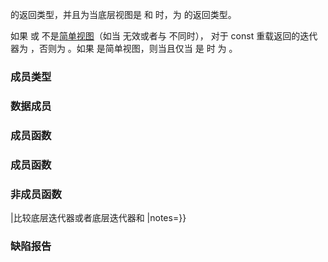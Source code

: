 {{cpp/ranges/title|{{petty|lazy_split_view&lt;V, Pattern&gt;::}}''outer_iterator''}}
{{cpp/ranges/lazy_split_view/navbar}}
{{dcla|anchor=no|since=c++20|expos=yes|
template&lt; bool Const &gt;
struct /*outer_iterator*/;
}}

{{rlpt|begin|lazy_split_view::begin}} 的返回类型，并且为当底层视图是 {{lconcept|common_range}} 和 {{lconcept|forward_range}} 时，为 {{rlpt|end|lazy_split_view::end}} 的返回类型。

如果 {{tt|V}} 或 {{tt|Pattern}} 不是[[cpp/ranges#辅助概念|简单视图]]（如当 {{c/core|ranges::iterator_t&lt;const V&gt;}} 无效或者与 {{c/core|ranges::iterator_t&lt;V&gt;}} 不同时），{{tt|Const}} 对于 const 重载返回的迭代器为 {{c|true}}，否则为 {{c|false}}。如果 {{tt|V}} 是简单视图，则当且仅当 {{tt|V}} 是 {{lconcept|forward_range}} 时 {{tt|Const}} 为 {{c|true}}。

===成员类型===
{{dsc begin}}
{{dsc hitem|成员|定义}}
{{dsc expos mem type|Parent|{{cpp/ranges/maybe-const|ranges::lazy_split_view}}}}
{{dsc expos mem type|Base|{{cpp/ranges/maybe-const|V}}}}
{{dsc|{{tt|iterator_concept}}|
* 若 {{tti|Base}} 实现 {{lconcept|forward_range}} 则为 {{lc|std::forward_iterator_tag}}，
* 否则为 {{lc|std::input_iterator_tag}}}}
{{dsc|{{tt|iterator_category}}&lt;br&gt;{{small|(仅当 {{tti|Base}} 实现 {{lconcept|forward_range}} 时提供)}}|{{lc|std::input_iterator_tag}}}}
{{dsc mem class|cpp/ranges/lazy_split_view/value_type|{{tti|outer_iterator}} 的值类型}}
{{dsc|{{tt|difference_type}}|{{c/core|ranges::range_difference_t&lt;Base&gt;}}}}
{{dsc end}}

===数据成员===
{{dsc begin}}
{{dsc hitem|成员|描述}}
{{dsc expos mem obj|parent_|id=parent|private=yes|spec={{c/core|Parent*}}|指向父对象 {{rlpt|/|lazy_split_view}} 的指针}}
{{dsc expos mem obj|current_|id=current|private=yes|spec={{c/core|ranges::iterator_t&lt;Base&gt;}}|maybe=（仅当 {{tt|V}} 实现 {{lconcept|forward_range}} 时提供）|指向底层 {{lconcept|view}} 的迭代器}}
{{dsc expos mem obj|trailing_empty_|id=trailing_empty|private=yes|spec=bool|指示是否抵达空尾部子范围（如果有）的标志}}
{{dsc end}}

===成员函数===
{{dsc begin}}
{{dsc mem ctor|nolink=true|构造迭代器}}
{{dsc mem fun|nolink=true|operator*|返回当前子范围}}
{{dsc mem fun|nolink=true|operator++&lt;br&gt;operator++{{dsc small|(int)}}|推进迭代器}}
{{dsc expos mem fun|nolink=true|cur|按条件地返回到 {{box|{{lsi|#current_}}}}（若存在）或到 {{box|{{c/core|*}}{{lsi|#parent_}}{{c/core|-&gt;}}{{rlpsi|/#current_}}}} 的引用}}
{{dsc end}}

===成员函数===
{{member|{{small|std::ranges::lazy_split_view::''outer_iterator''{{sep}}::}}''outer_iterator''|2=
{{dcl begin}}
{{dcl|num=1|since=c++20|1=
/*outer_iterator*/() = default;
}}
{{dcl|num=2|since=c++20|
constexpr explicit /*outer_iterator*/( Parent&amp; parent )
    requires (!ranges::forward_range&lt;Base&gt;);
}}
{{dcl|num=3|since=c++20|
constexpr /*outer_iterator*/( Parent&amp; parent,
                              ranges::iterator_t&lt;Base&gt; current )
    requires ranges::forward_range&lt;Base&gt;;
}}
{{dcla|num=4|anchor=ctor4|since=c++20|
constexpr /*outer_iterator*/( /*outer_iterator*/&lt;!Const&gt; i )
    requires Const &amp;&amp; std::convertible_to&lt;ranges::iterator_t&lt;V&gt;,
                                          ranges::iterator_t&lt;Base&gt;&gt;;
}}
{{dcl end}}

@1@ 各非静态数据成员以它们的默认成员初始化式进行值初始化，即：
* {{c|1=parent_ = nullptr;}}，
* {{c|1=current_ = iterator_t&lt;Base&gt;();}}（仅当 {{tt|V}} 实现 {{lconcept|forward_range}} 时出现）。
@2@ 以 {{c|std::addressof(parent)}} 初始化 {{tti|parent_}}。
@3@ 以 {{c|std::addressof(parent)}} 初始化 {{tti|parent_}}，并以 {{c|std::move(current)}} 初始化 {{tti|current_}}。
@4@ 以 {{c|i.parent_}} 初始化 {{tti|parent_}}，以 {{c|std::move(i.current_)}} 初始化 {{tti|current_}}，并以 {{c|t.trailing_empty_}} 初始化 {{tti|trailing_empty_}}。

{{tti|trailing_empty_}} 以其默认成员初始化式初始化为 {{c/core|false}}。
}}

{{member|{{small|std::ranges::lazy_split_view::''outer_iterator''{{sep}}::}}operator*|2=
{{ddcl|since=c++20|
constexpr value_type operator*() const;
}}
等价于 {{c|return value_type{*this};}}。
}}

{{member|{{small|std::ranges::lazy_split_view::''outer_iterator''{{sep}}::}}operator++|2=
{{dcl begin}}
{{dcl|num=1|since=c++20|1=
constexpr /*outer_iterator*/&amp; operator++();
}}
{{dcl|num=2|since=c++20|1=
constexpr decltype(auto) operator++(int);
}}
{{dcl end}}

@1@ 函数体等价于
{{source|1=
const auto end = ranges::end(parent_-&gt;base_);
if (/*cur*/() == end)
{
    trailing_empty_ = false;
    return *this;
}
const auto [pbegin, pend] = ranges::subrange{parent_-&gt;pattern_};
if (pbegin == pend)
    ++/*cur*/();
else if constexpr (/*tiny_range*/&lt;Pattern&gt;)
{
    /*cur*/() = ranges::find(std::move(/*cur*/()), end, *pbegin);
    if (/*cur*/() != end)
    {
        ++/*cur*/();
        if (/*cur*/() == end)
            trailing_empty_ = true;
    }
}
else
{
    do
    {
        auto [b, p] = ranges::mismatch(/*cur*/(), end, pbegin, pend);
        if (p == pend)
        {
            /*cur*/() = b;
            if (/*cur*/() == end)
                trailing_empty_ = true;
            break; // 已匹配模式；跳过它
        }
    } while (++/*cur*/() != end);
}
return *this;
}}

@2@ 等价于
{{source|1=
if constexpr (ranges::forward_range&lt;Base&gt;)
{
    auto tmp = *this;
    ++*this;
    return tmp;
}
else
{
    ++*this; // 没有返回语句
}
}}
}}

{{member|{{small|std::ranges::lazy_split_view::''outer_iterator''{{sep}}::}}''cur''{{sep}}()|2=
{{dcl begin}}
{{dcla|anchor=no|num=1|since=c++20|expos=yes|
constexpr auto&amp; /*cur*/() noexcept;
}}
{{dcla|anchor=no|num=2|since=c++20|expos=yes|
constexpr auto&amp; /*cur*/() const noexcept;
}}
{{dcl end}}

这个便利成员函数由 {{c|/*outer_iterator*/::operator++()}}，非成员 {{c|1=operator==(const /*outer_iterator*/&amp;, std::default_sentinel_t)}}，和 {{rlpi|inner_iterator}} 的可能实现的某些成员函数使用。

@1,2@ 等价于
{{source|1=
if constexpr (ranges::forward_range&lt;V&gt;)
    return current_;
else
    return *parent-&gt;current_;
}}
}}

===非成员函数===
{{dsc begin}}
{{dsc fun|nolink=true|operator{{==}}|比较底层迭代器或者底层迭代器和 {{lc|std::default_sentinel}}|notes={{mark c++20}}}}
{{dsc end}}

{{member|1= operator==&lt;small&gt;(std::ranges::split_view::''outer_iterator'')&lt;/small&gt;|2=
{{dcl begin}}
{{dcl|num=1|since=c++20|1=
friend constexpr bool operator==( const /*outer_iterator*/&amp; x,
                                  const /*outer_iterator*/&amp; y )
      requires forward_range&lt;Base&gt;;
}}
{{dcl|num=2|since=c++20|1=
friend constexpr bool operator==( const /*outer_iterator*/&amp; x,
                                  std::default_sentinel_t );
}}
{{dcl end}}

@1@ 等价于 {{c|1=return x.current_ == y.current_ and x.trailing_empty_ == y.trailing_empty_;}}。
@2@ 等价于 {{c|1=return x./*cur*/() == ranges::end(x.parent_-&gt;base_) and !x.trailing_empty_;}}。

{{cpp/note synthesized eq}}

{{cpp/hidden friend|plural=yes|{{tt|std::ranges::split_view::''outer_iterator''}}}}
}}

===缺陷报告===
{{dr list begin}}
{{dr list item|wg=lwg|dr=3904|std=C++20|before=[[#数据成员|{{tti|trailing_empty_}}]] 在构造函数从中（[[#ctor4|4]]）中未初始化|after=初始化}}
{{dr list end}}

{{langlinks|en|es|ja|ru}}